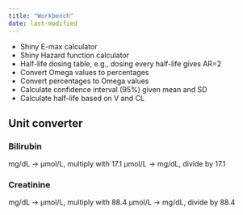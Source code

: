 ```yaml
---
title: "Workbench"
date: last-modified
---
```


* Shiny E-max calculator
* Shiny Hazard function calculator
* Half-life dosing table, e.g., dosing every half-life gives AR=2
* Convert Omega values to percentages
* Convert percentages to Omega values
* Calculate confidence interval (95%) given mean and SD
* Calculate half-life based on V and CL

## Unit converter

### Bilirubin

mg/dL -> μmol/L, multiply with 17.1
μmol/L -> mg/dL, divide by 17.1

### Creatinine

mg/dL -> μmol/L, multiply with 88.4
μmol/L -> mg/dL, divide by 88.4
